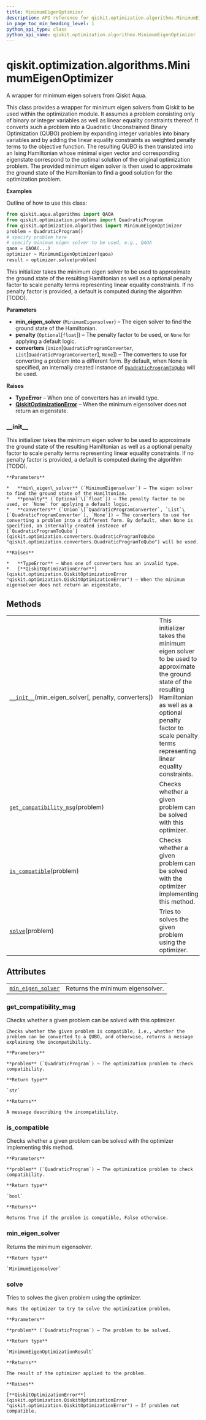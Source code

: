 ```yaml
---
title: MinimumEigenOptimizer
description: API reference for qiskit.optimization.algorithms.MinimumEigenOptimizer
in_page_toc_min_heading_level: 1
python_api_type: class
python_api_name: qiskit.optimization.algorithms.MinimumEigenOptimizer
---
```


<span id="qiskit-optimization-algorithms-minimumeigenoptimizer" />

# qiskit.optimization.algorithms.MinimumEigenOptimizer

<Class id="qiskit.optimization.algorithms.MinimumEigenOptimizer" isDedicatedPage={true} github="https://github.com/qiskit-community/qiskit-aqua/tree/stable/0.8/qiskit/optimization/algorithms/minimum_eigen_optimizer.py" signature="MinimumEigenOptimizer(min_eigen_solver, penalty=None, converters=None)" modifiers="class">
  A wrapper for minimum eigen solvers from Qiskit Aqua.

  This class provides a wrapper for minimum eigen solvers from Qiskit to be used within the optimization module. It assumes a problem consisting only of binary or integer variables as well as linear equality constraints thereof. It converts such a problem into a Quadratic Unconstrained Binary Optimization (QUBO) problem by expanding integer variables into binary variables and by adding the linear equality constraints as weighted penalty terms to the objective function. The resulting QUBO is then translated into an Ising Hamiltonian whose minimal eigen vector and corresponding eigenstate correspond to the optimal solution of the original optimization problem. The provided minimum eigen solver is then used to approximate the ground state of the Hamiltonian to find a good solution for the optimization problem.

  **Examples**

  Outline of how to use this class:

  ```python
  from qiskit.aqua.algorithms import QAOA
  from qiskit.optimization.problems import QuadraticProgram
  from qiskit.optimization.algorithms import MinimumEigenOptimizer
  problem = QuadraticProgram()
  # specify problem here
  # specify minimum eigen solver to be used, e.g., QAOA
  qaoa = QAOA(...)
  optimizer = MinimumEigenOptimizer(qaoa)
  result = optimizer.solve(problem)
  ```

  This initializer takes the minimum eigen solver to be used to approximate the ground state of the resulting Hamiltonian as well as a optional penalty factor to scale penalty terms representing linear equality constraints. If no penalty factor is provided, a default is computed during the algorithm (TODO).

  **Parameters**

  *   **min\_eigen\_solver** (`MinimumEigensolver`) – The eigen solver to find the ground state of the Hamiltonian.
  *   **penalty** (`Optional`\[`float`]) – The penalty factor to be used, or `None` for applying a default logic.
  *   **converters** (`Union`\[`QuadraticProgramConverter`, `List`\[`QuadraticProgramConverter`], `None`]) – The converters to use for converting a problem into a different form. By default, when None is specified, an internally created instance of [`QuadraticProgramToQubo`](qiskit.optimization.converters.QuadraticProgramToQubo "qiskit.optimization.converters.QuadraticProgramToQubo") will be used.

  **Raises**

  *   **TypeError** – When one of converters has an invalid type.
  *   [**QiskitOptimizationError**](qiskit.optimization.QiskitOptimizationError "qiskit.optimization.QiskitOptimizationError") – When the minimum eigensolver does not return an eigenstate.

  ### \_\_init\_\_

  <Function id="qiskit.optimization.algorithms.MinimumEigenOptimizer.__init__" signature="__init__(min_eigen_solver, penalty=None, converters=None)">
    This initializer takes the minimum eigen solver to be used to approximate the ground state of the resulting Hamiltonian as well as a optional penalty factor to scale penalty terms representing linear equality constraints. If no penalty factor is provided, a default is computed during the algorithm (TODO).

    **Parameters**

    *   **min\_eigen\_solver** (`MinimumEigensolver`) – The eigen solver to find the ground state of the Hamiltonian.
    *   **penalty** (`Optional`\[`float`]) – The penalty factor to be used, or `None` for applying a default logic.
    *   **converters** (`Union`\[`QuadraticProgramConverter`, `List`\[`QuadraticProgramConverter`], `None`]) – The converters to use for converting a problem into a different form. By default, when None is specified, an internally created instance of [`QuadraticProgramToQubo`](qiskit.optimization.converters.QuadraticProgramToQubo "qiskit.optimization.converters.QuadraticProgramToQubo") will be used.

    **Raises**

    *   **TypeError** – When one of converters has an invalid type.
    *   [**QiskitOptimizationError**](qiskit.optimization.QiskitOptimizationError "qiskit.optimization.QiskitOptimizationError") – When the minimum eigensolver does not return an eigenstate.
  </Function>

  ## Methods

  |                                                                                                                                                                                              |                                                                                                                                                                                                                               |
  | -------------------------------------------------------------------------------------------------------------------------------------------------------------------------------------------- | ----------------------------------------------------------------------------------------------------------------------------------------------------------------------------------------------------------------------------- |
  | [`__init__`](#qiskit.optimization.algorithms.MinimumEigenOptimizer.__init__ "qiskit.optimization.algorithms.MinimumEigenOptimizer.__init__")(min\_eigen\_solver\[, penalty, converters])     | This initializer takes the minimum eigen solver to be used to approximate the ground state of the resulting Hamiltonian as well as a optional penalty factor to scale penalty terms representing linear equality constraints. |
  | [`get_compatibility_msg`](#qiskit.optimization.algorithms.MinimumEigenOptimizer.get_compatibility_msg "qiskit.optimization.algorithms.MinimumEigenOptimizer.get_compatibility_msg")(problem) | Checks whether a given problem can be solved with this optimizer.                                                                                                                                                             |
  | [`is_compatible`](#qiskit.optimization.algorithms.MinimumEigenOptimizer.is_compatible "qiskit.optimization.algorithms.MinimumEigenOptimizer.is_compatible")(problem)                         | Checks whether a given problem can be solved with the optimizer implementing this method.                                                                                                                                     |
  | [`solve`](#qiskit.optimization.algorithms.MinimumEigenOptimizer.solve "qiskit.optimization.algorithms.MinimumEigenOptimizer.solve")(problem)                                                 | Tries to solves the given problem using the optimizer.                                                                                                                                                                        |

  ## Attributes

  |                                                                                                                                                                      |                                  |
  | -------------------------------------------------------------------------------------------------------------------------------------------------------------------- | -------------------------------- |
  | [`min_eigen_solver`](#qiskit.optimization.algorithms.MinimumEigenOptimizer.min_eigen_solver "qiskit.optimization.algorithms.MinimumEigenOptimizer.min_eigen_solver") | Returns the minimum eigensolver. |

  ### get\_compatibility\_msg

  <Function id="qiskit.optimization.algorithms.MinimumEigenOptimizer.get_compatibility_msg" signature="get_compatibility_msg(problem)">
    Checks whether a given problem can be solved with this optimizer.

    Checks whether the given problem is compatible, i.e., whether the problem can be converted to a QUBO, and otherwise, returns a message explaining the incompatibility.

    **Parameters**

    **problem** (`QuadraticProgram`) – The optimization problem to check compatibility.

    **Return type**

    `str`

    **Returns**

    A message describing the incompatibility.
  </Function>

  ### is\_compatible

  <Function id="qiskit.optimization.algorithms.MinimumEigenOptimizer.is_compatible" signature="is_compatible(problem)">
    Checks whether a given problem can be solved with the optimizer implementing this method.

    **Parameters**

    **problem** (`QuadraticProgram`) – The optimization problem to check compatibility.

    **Return type**

    `bool`

    **Returns**

    Returns True if the problem is compatible, False otherwise.
  </Function>

  ### min\_eigen\_solver

  <Function id="qiskit.optimization.algorithms.MinimumEigenOptimizer.min_eigen_solver" signature="min_eigen_solver" modifiers="property">
    Returns the minimum eigensolver.

    **Return type**

    `MinimumEigensolver`
  </Function>

  ### solve

  <Function id="qiskit.optimization.algorithms.MinimumEigenOptimizer.solve" signature="solve(problem)">
    Tries to solves the given problem using the optimizer.

    Runs the optimizer to try to solve the optimization problem.

    **Parameters**

    **problem** (`QuadraticProgram`) – The problem to be solved.

    **Return type**

    `MinimumEigenOptimizationResult`

    **Returns**

    The result of the optimizer applied to the problem.

    **Raises**

    [**QiskitOptimizationError**](qiskit.optimization.QiskitOptimizationError "qiskit.optimization.QiskitOptimizationError") – If problem not compatible.
  </Function>
</Class>

